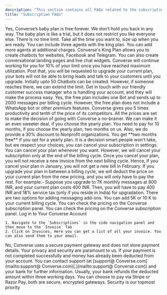 ```yaml
---
description: "This section contains all FAQs related to the subscriptions and plans."
title: "Subscription FAQs"
---
```


<AccordionGroup>
  <Accordion title="Can I use  Converse for free?">
    Yes,  Converse’s baby plan is free forever. We don't hold you back in any way.
  </Accordion>
  <Accordion title="Do you have a trial account">
    The baby plan is like a trial, but it does not restrict you like everyone else. There is no time limit. Take all the time you want to, size up when you are ready.
  </Accordion>
  <Accordion title="How many chat agents can I include in King plan?">
    You can include three agents with the king plan. You can add more agents at additional charges.
  </Accordion>
  <Accordion title="What channel does the King plan include?">
     Converse's King Plan allows you to create chatbots for websites, Facebook and Telegram. You can also create conversational landing pages and live chat widgets.
  </Accordion>
  <Accordion title="What happens when I cross the response limit">
     Converse will continue working for you for 10% of your limit once you have reached maximum utilization. Post that, you will be requested to upgrade your current plan, your bots will not be able to bring leads and talk to your customers until you upgrade.
  </Accordion>
  <Accordion title="How many chatbots can be created in the King plan?">
    Initially upto 50 Chatbots can be created. However, if someone reaches there, we can extend the limit.
  </Accordion>
  <Accordion title="What is your refund policy?">
    Get in touch with our friendly customer success manager who is handling your account, and they will make the process easy.
  </Accordion>
  <Accordion title="Is there any free plan of  Converse?">
    Yes, the free plan includes one Bot and sends up to 2000 messages per billing cycle. However, the free plan does not include a WhatsApp bot or other premium features.
  </Accordion>
  <Accordion title="Does  Converse offer any discount?">
     Converse gives you 5 times productivity and tenth of the price of its competitors. All the prices are set to make the decision of going with  Converse a no-brainer. We can make it an even sweeter deal, if you choose the yearly plan. You need to pay for 10 months, if you choose the yearly plan, two months on us. Also, we do provide a 30% discount to Nonprofit organizations.
  </Accordion>
  <Accordion title="Is there any discount on the yearly plan?">
    You get **two months free** if you opt for a yearly plan.
  </Accordion>
  <Accordion title="Can I cancel my  subscription?">
    It is a decision smart people won't take, but we respect your choices, you can cancel your subscription in settings.
  </Accordion>
  <Accordion title="What if I cancel my plan?">
    You can cancel your plan whenever you want. However, we will cancel your subscription only at the end of the billing cycle. Once you cancel your plan, you will not receive a new invoice from the next billing cycle. Hence, If you cancel your plan in January, you will not get a new bill in February.
  </Accordion>
  <Accordion title="What if I upgrade my plan in between?">
    If you upgrade your plan in between a billing cycle, we will deduct the price on your current plan from the new pricing, and you will only have to pay the rest. For example:- Suppose you upgrade to 7K monthly messages at 800 INR, and your current plan costs 400 INR. Then, you will have to pay 400 INR and 18% service tax (only if you reside in India) for upgradation.
  </Accordion>
  <Accordion title="What is the pricing for the Messages add-ons?">
    There are two options for adding messaging add-ons. You can add 5K or 10 K to your current billing cycle. You can check the pricing on the  Converse subscription panel.
  </Accordion>
  <Accordion title="What is the pricing for white labelling a chat window?">
    You can check the pricing on the  Converse subscription panel.
  </Accordion>
  <Accordion title="How can I get my invoice?">
    Log in to Your  Converse Account

    1. Navigate to the `Subscriptions` in the side navigation panel and then move to the `Invoice` Tab
    2. Click on Invoices, Here you can get a list of all your invoice. You can also send them to your email.
  </Accordion>
  <Accordion title="Does  Converse store payment details">
    No,  Converse uses a secure payment gateway and does not store payment details. Your privacy and security are paramount to us.
  </Accordion>
  <Accordion title="What if my payment fails and my money gets deducted?">
    If your payment is not completed successfully and money has already been deducted from your account. You can contact support (at [support@ Converse.com](mailto:support@ Converse.com)[.](mailto:support@ Converse.com)) and your bank for further information. Usually, your bank refunds the deducted amount within three working days.
  </Accordion>
  <Accordion title="How do I make the payment?">
    You can choose to pay via Stripe or Razor Pay, both are secure, encrypted gateways. Security is our topmost priority
  </Accordion>
</AccordionGroup>